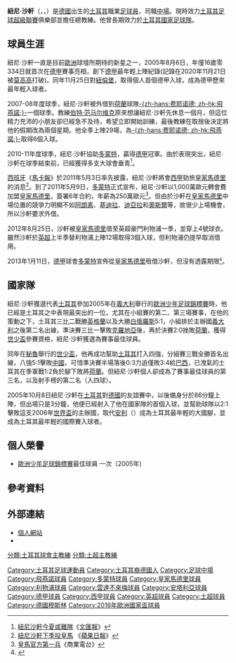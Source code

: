 {{noteTA
|G1=德甲
|G2=EPL
|T=zh-hans:努里·沙欣;zh-hk:紐尼·沙軒;zh-tw:努瑞·沙欣;
|1=zh-hans:努里·沙欣;zh-hk:紐尼·沙軒;zh-tw:努瑞·沙欣;
|2=zh-hans:伯特·范马尔维克; zh-hk:雲馬維克;
|3=zh-hans:费耶诺德;zh-hk:飛燕諾;zh-tw:費耶諾德;
|4=zh-hans:埃姆雷;zh-hk:安利;zh-tw:埃姆雷;
}}
{{Football player infobox 
| playername = 紐尼·沙軒<br />''Nuri Şahin''
| image       = Nuri Şahin at Antalyaspor vs Trabzonspor 20211211 (6).jpg
| image_size  = 
| fullname    = Nuri Şahin<ref>{{Cite web|title=Premier League Clubs submit Squad Lists|url=http://www.premierleague.com/content/dam/premierleague/site-content/News/publications/squad-lists/Squad-Lists-September-2012.pdf|publisher=Premier League|format=PDF|page=1|date=4 September 2012|accessdate=13 August 2013|archive-date=2014-10-26|archive-url=https://web.archive.org/web/20141026044418/http://www.premierleague.com/content/dam/premierleague/site-content/News/publications/squad-lists/Squad-Lists-September-2012.pdf|dead-url=no}}</ref>
| nickname = Batty
| birth_date  = {{birth date and age|1988|09|05|df=yes}}
| birth_place = {{BRD}}[[吕登沙伊德|吕登沙伊德]]
| height      = {{convert|1.80|m|abbr=on}}<ref name="kicker.de">{{cite web | url = http://www.kicker.de/news/fussball/bundesliga/vereine/1-bundesliga/2013-14/borussia-dortmund-17/36929/spieler_nuri-sahin.html | title = Sahin, Nuri | language = de | publisher = kicker | accessdate = 12 April 2014}}</ref>
| currentclub = {{link-en|安塔利亞（球隊）|Antalyaspor|安塔利亞}}（總教練）
| clubnumber  = 
| position = [[中場|防守中場]]
| youthyears1 = 1994－2001
| youthclubs1 = RSV Meinerzhagen
| youthyears2 = 2001－2005
| youthclubs2 = [[多特蒙德足球俱乐部|多蒙特]]
| years1 = 2005–2008 |clubs1 = [[多特蒙德二队|多特蒙德二队]] | caps1 = 5 |goals1 = 1
| years2 = 2005–2011 |clubs2 = [[多特蒙德足球俱乐部|多蒙特]] | caps2 = 135 |goals2 = 13
| years3 = 2007–2008 |clubs3 = → [[飛燕諾|飛燕諾]] | caps3 = 29 |goals3 = 6
| years4 = 2011–2014 |clubs4 = [[皇家馬德里|皇家馬德里]] | caps4 = 4 |goals4 = 0
| years5 = 2012–2013 |clubs5 = → [[利物浦足球會|利物浦]] | caps5 = 7 |goals5 = 1
| years6 = 2013–2014 |clubs6 = → [[多特蒙德足球俱乐部|多蒙特]] | caps6 = 49 |goals6 = 5
| years7 = 2014–2018 |clubs7 = [[多特蒙德足球俱乐部|多蒙特]] | caps7 = 39 |goals7 = 3
| years8 = 2018–2020 |clubs8 = [[雲達不萊梅體育會|雲達不萊梅]]    | caps8 = 36  |goals8 = 1
| years9 = 2020–2021     |clubs9 = {{link-en|安塔利亞（球隊）|Antalyaspor|安塔利亞}}    | caps9 = 44  |goals9 = 0
| nationalyears1 = 2003 | nationalteam1 = 土耳其U16 | nationalcaps1 = 2 | nationalgoals1 = 0
| nationalyears2 = 2004–2005 | nationalteam2 = 土耳其U17 | nationalcaps2 = 21 | nationalgoals2 = 5
| nationalyears3 = 2004–2005 | nationalteam3 = 土耳其U19 | nationalcaps3 = 6 | nationalgoals3 = 0
| nationalyears4 = 2007–2008 | nationalteam4 = [[土耳其21歲以下國家足球隊|土耳其U21]] | nationalcaps4 = 11 | nationalgoals4 = 4
| nationalyears5 = 2005–2017 | nationalteam5 = [[土耳其國家足球隊|土耳其]] | nationalcaps5 = 52 | nationalgoals5 = 2
| manageryears1 = 2021–
| managerclubs1 = {{link-en|安塔利亞（球隊）|Antalyaspor|安塔利亞}}
| pcupdate = 
| ntupdate = 
}}

'''紐尼·沙軒'''（{{lang-tr|'''Nuri Şahin'''}}，{{IPA-tr|nuˈɾi ˈʃahin}}，{{bd|1988年|9月5日|catIdx=S}}）是[[德國|德國]]出生的[[土耳其|土耳其]]職業[[足球員|足球員]]，司職[[中場|中場]]。現時效力[[土耳其足球超級聯賽|土耳其足球超級聯賽]]俱樂部{{link-en|安塔利亞（球隊）|Antalyaspor|安塔利亞}}並擔任總教練。他曾長期效力於[[土耳其國家足球隊|土耳其國家足球隊]]。

== 球員生涯 ==
紐尼·沙軒一直是目前[[歐洲|歐洲]]球壇所期待的新星之一，{{fact|土耳其的球探迪堅（Tekin）提到：「我們首次留意到紐尼·沙軒是他14歲的時候，當時他代表[[多特蒙德足球俱乐部|多蒙特]]C隊參與一個小型比賽。」}}2005年8月6日，年僅16歲零334日就首次在[[德甲|德甲]]賽事亮相，創下[[德甲|德甲]]最年輕上陣紀錄(記錄在2020年11月21日被[[莫高高|莫高高]]打破)。同年11月25日對[[纽伦堡足球俱乐部|紐倫堡]]，取得個人首個德甲入球，成為德甲歷來最年輕入球者。

2007-08年度球季，紐尼·沙軒被外借到[[荷蘭|荷蘭]]球隊[[飛燕諾|-{zh-hans:费耶诺德; zh-hk:飛燕諾;}-]]一個球季。教練[[伯特·范马尔维克|伯特·范马尔维克]]原來想讓紐尼·沙軒先休息一個月，但這位精力充沛的小朋友卻已經急不及待，希望立即開始訓練，最後教練在取捨後決定將他的假期改為兩個星期。他全季上陣29場，為[[飛燕諾|-{zh-hans:费耶诺德; zh-hk:飛燕諾;}-]]取得6個入球。

2010-11年度球季，紐尼·沙軒協助[[多特蒙德足球俱乐部|多蒙特]]，贏得[[德甲|德甲]]冠軍。由於表現突出，紐尼·沙軒在球季結束前，已經獲得多支大球會垂青<ref>[http://www.wenweipo.com/news_print.phtml?news_id=SP1104180040 紐尼沙軒今夏或離隊]《[[文汇报_(香港)|文匯報]]》</ref>。

[[西班牙|西班牙]]《[[馬卡報|馬卡報]]》於2011年5月3日率先披露，紐尼·沙軒將會[[西甲|西甲]]勁旅[[皇家馬德里|皇家馬德里]]的消息<ref>[http://hk.soccer.nextmedia.com/showart.cfm?sec_id=25391&art_id=15219689&iss_id=20110503 紐尼沙軒下季投皇馬] {{webarchive|url=https://web.archive.org/web/20110311222716/http://hk.soccer.nextmedia.com/showart.cfm?sec_id=25391 |date=2011-03-11 }}《[[蘋果日報_(香港)|蘋果日報]]》</ref>。到了2011年5月9日，[[多特蒙德足球俱乐部|多蒙特]]正式宣布，紐尼·沙軒以1,000萬歐元轉會費加盟[[皇家馬德里|皇家馬德里]]，簽署6年合約，年薪為250萬歐元<ref>[http://hk.sports.yahoo.com/article/soccer/1129970.html 皇馬官方第一兵]《商業電台》</ref>。但由於沙軒在[[皇家馬德里|皇家馬德里]]中場位置的競爭力明顯不如[[阿朗素|阿朗素]]、[[萨米·赫迪拉|基迪拉]]、[[迪亞拉|迪亞拉]]和[[奧斯爾|奧斯爾]]等，故很少上場機會，所以沙軒要求外借。

2012年8月25日，沙軒被[[皇家馬德里|皇家馬德里]]借至英超豪門利物浦一季，並穿上4號球衣。雖然沙軒於[[英超|英超]]上半季替利物浦上陣12場取得3個入球，但利物浦仍提早取消借用。

2013年1月11日，[[德甲|德甲]]球會[[多特蒙德足球俱乐部|多蒙特]]宣佈從[[皇家馬德里|皇家馬德里]]租借沙軒，但沒有透露期限<small><ref>{{cite news |language=en |url=http://soccernet.espn.go.com/news/story/_/id/1295983/nuri-sahin-seals-return-dortmund?cc=4716 |title=Nuri Sahin seals return to Dortmund |publisher=''[[ESPN_FC|ESPN FC]]'' |date=2013-01-11 |accessdate=2013-01-11}}</ref></small>。

== 國家隊 ==
紐尼·沙軒獲選代表[[土耳其國家足球隊|土耳其]]參加2005年在[[義大利|義大利]]舉行的[[歐洲少年足球錦標賽|歐洲少年足球錦標賽]]時，他已經是土耳其之中表現最突出的一位，尤其在小組賽的第二、第三場賽事，在他的策動之下，土耳其三比二戰勝[[英格蘭足球代表隊|英格蘭]]以及大勝[[白俄羅斯國家足球隊|白俄羅斯]]5:1，小組排於主辦國[[義大利國家足球隊|義大利]]之後第二名出線，準決賽三比一擊敗[[克羅地亞國家足球隊|克羅地亞]]後，再於決賽2:0挫敗[[荷蘭國家足球隊|荷蘭]]，獲得[[世界少年足球錦標賽|世少盃]]參賽資格，紐尼·沙軒獲選為賽事最佳球員。

同年在[[秘魯|秘魯]]舉行的[[2005年世界少年足球錦標賽|世少盃]]，他再成功幫助[[土耳其國家足球隊|土耳其]]打入四強，分組賽三戰全勝首名出線，八強5:1擊敗[[中國國家足球隊|中國]]，可惜準決賽半場落後0:3力追僅敗3:4給[[巴西國家足球隊|巴西]]，已洩氣的土耳其在季軍戰1:2負於腳下敗將[[荷蘭國家足球隊|荷蘭]]。但紐尼·沙軒個人卻成為了賽事最佳球員的第三名，以及射手榜的第二名（入四球）。

2005年10月8日紐尼·沙軒在[[土耳其國家足球隊|土耳其]]對[[德國國家足球隊|德國]]的友誼賽中，以後備身分於86分鐘上陣，但出場只是3分鐘，他便已經射入了他在國家隊的首個入球，並幫助球隊以2:1擊敗這支2006年[[世界盃|世界盃]]的主辦國，取代[[埃姆雷·贝洛措格卢|安利]]（{{lang|tr|Emre Belözoğlu}}）成為土耳其最年輕的大國腳，並成為土耳其最年輕的國際賽入球者。

== 個人榮譽 ==
* [[歐洲少年足球錦標賽|歐洲少年足球錦標賽]]最佳球員 一次（2005年）

== 參考資料 ==
<div class="references-small">
<references/>
</div>

== 外部連結 ==
* [http://www.nuri-sahin.de/ 個人網站]{{de}}
* {{Soccerway}}

{{2016年歐洲足球錦標賽土耳其參賽名單}}

{{DEFAULTSORT:Sahin, Nuri}}
[[Category:土耳其足球運動員|Category:土耳其足球運動員]]
[[Category:土耳其裔德國人|Category:土耳其裔德國人]]
[[Category:足球中場|Category:足球中場]]
[[Category:飛燕諾球員|Category:飛燕諾球員]]
[[Category:多蒙特球員|Category:多蒙特球員]]
[[Category:皇家馬德里球員|Category:皇家馬德里球員]]
[[Category:利物浦球員|Category:利物浦球員]]
[[Category:雲達不來梅球員|Category:雲達不來梅球員]]
[[Category:安塔利亞球員|Category:安塔利亞球員]]
[[Category:德甲球員|Category:德甲球員]]
[[Category:西甲球員|Category:西甲球員]]
[[Category:英超球員|Category:英超球員]]
[[Category:土超球員|Category:土超球員]]
[[Category:德國穆斯林|Category:德國穆斯林]]
[[Category:2016年歐洲國家盃球員|Category:2016年歐洲國家盃球員]]
[[分類:土耳其球會主教練|分類:土耳其球會主教練]]
[[分類:土超主教練|分類:土超主教練]]